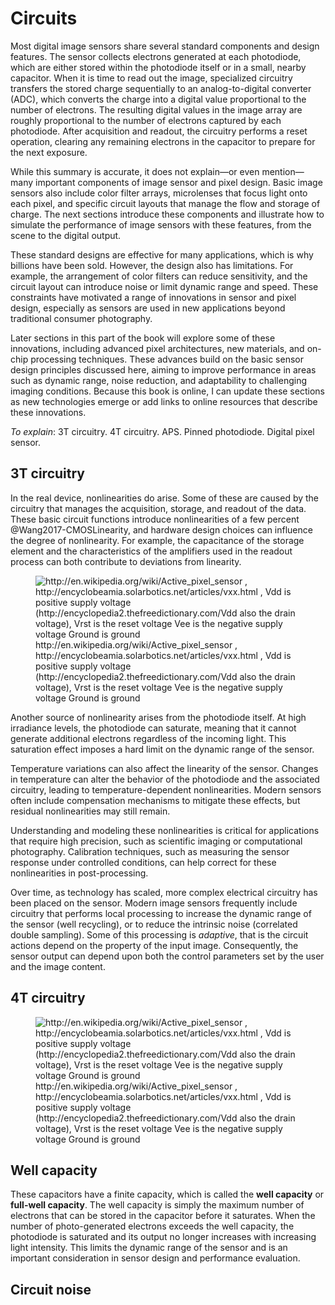 # Circuits {#sec-sensors-circuits}

Most digital image sensors share several standard components and design features. The sensor collects electrons generated at each photodiode, which are either stored within the photodiode itself or in a small, nearby capacitor. When it is time to read out the image, specialized circuitry transfers the stored charge sequentially to an analog-to-digital converter (ADC), which converts the charge into a digital value proportional to the number of electrons. The resulting digital values in the image array are roughly proportional to the number of electrons captured by each photodiode. After acquisition and readout, the circuitry performs a reset operation, clearing any remaining electrons in the capacitor to prepare for the next exposure.

While this summary is accurate, it does not explain—or even mention—many important components of image sensor and pixel design. Basic image sensors also include color filter arrays, microlenses that focus light onto each pixel, and specific circuit layouts that manage the flow and storage of charge. The next sections introduce these components and illustrate how to simulate the performance of image sensors with these features, from the scene to the digital output.

These standard designs are effective for many applications, which is why billions have been sold. However, the design also has limitations. For example, the arrangement of color filters can reduce sensitivity, and the circuit layout can introduce noise or limit dynamic range and speed. These constraints have motivated a range of innovations in sensor and pixel design, especially as sensors are used in new applications beyond traditional consumer photography.

Later sections in this part of the book will explore some of these innovations, including advanced pixel architectures, new materials, and on-chip processing techniques. These advances build on the basic sensor design principles discussed here, aiming to improve performance in areas such as dynamic range, noise reduction, and adaptability to challenging imaging conditions. Because this book is online, I can update these sections as new technologies emerge or add links to online resources that describe these innovations.

*To explain*: 3T circuitry. 4T circuitry. APS. Pinned photodiode. Digital pixel sensor.

## 3T circuitry

In the real device, nonlinearities do arise. Some of these are caused by the circuitry that manages the acquisition, storage, and readout of the data. These basic circuit functions introduce nonlinearities of a few percent @Wang2017-CMOSLinearity, and hardware design choices can influence the degree of nonlinearity. For example, the capacitance of the storage element and the characteristics of the amplifiers used in the readout process can both contribute to deviations from linearity.

![http://en.wikipedia.org/wiki/Active_pixel_sensor , http://encyclobeamia.solarbotics.net/articles/vxx.html , 
Vdd is positive supply voltage  (http://encyclopedia2.thefreedictionary.com/Vdd also the drain voltage), Vrst is the reset voltage Vee is the negative supply voltage Ground is ground
](images/sensors/03-3T-circuit.png)

Another source of nonlinearity arises from the photodiode itself. At high irradiance levels, the photodiode can saturate, meaning that it cannot generate additional electrons regardless of the incoming light. This saturation effect imposes a hard limit on the dynamic range of the sensor.

Temperature variations can also affect the linearity of the sensor. Changes in temperature can alter the behavior of the photodiode and the associated circuitry, leading to temperature-dependent nonlinearities. Modern sensors often include compensation mechanisms to mitigate these effects, but residual nonlinearities may still remain.

Understanding and modeling these nonlinearities is critical for applications that require high precision, such as scientific imaging or computational photography. Calibration techniques, such as measuring the sensor response under controlled conditions, can help correct for these nonlinearities in post-processing.

Over time, as technology has scaled, more complex electrical circuitry has been placed on the sensor. Modern image sensors frequently include circuitry that performs local processing to increase the dynamic range of the sensor (well recycling), or to reduce the intrinsic noise (correlated double sampling). Some of this processing is *adaptive*, that is the circuit actions depend on the property of the input image. Consequently, the sensor output can depend upon both the control parameters set by the user and the image content.

## 4T circuitry

![http://en.wikipedia.org/wiki/Active_pixel_sensor , http://encyclobeamia.solarbotics.net/articles/vxx.html , 
Vdd is positive supply voltage  (http://encyclopedia2.thefreedictionary.com/Vdd also the drain voltage), Vrst is the reset voltage Vee is the negative supply voltage Ground is ground
](images/sensors/03-4T-circuit.png)

## Well capacity

These capacitors have a finite capacity, which is called the **well capacity** or **full-well capacity**. The well capacity is simply the maximum number of electrons that can be stored in the capacitor before it saturates. When the number of photo-generated electrons exceeds the well capacity, the photodiode is saturated and its output no longer increases with increasing light intensity. This limits the dynamic range of the sensor and is an important consideration in sensor design and performance evaluation.

## Circuit noise